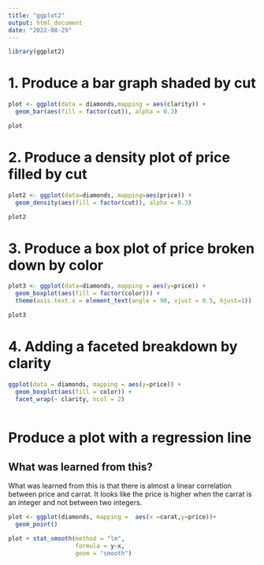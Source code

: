 ```yaml
---
title: "ggplot2"
output: html_document
date: "2022-08-29"
---
```


```r
library(ggplot2)
```

# 1. Produce a bar graph shaded by cut
```r
plot <- ggplot(data = diamonds,mapping = aes(clarity)) +
  geom_bar(aes(fill = factor(cut)), alpha = 0.3)

plot
```


# 2. Produce a density plot of price filled by cut
```r
plot2 <- ggplot(data=diamonds, mapping=aes(price)) +
  geom_density(aes(fill = factor(cut)), alpha = 0.3)

plot2
```

# 3. Produce a box plot of price broken down by color
```r
plot3 <- ggplot(data=diamonds, mapping = aes(y=price)) +
  geom_boxplot(aes(fill = factor(color))) +
  theme(axis.text.x = element_text(angle = 90, vjust = 0.5, hjust=1))

plot3

```

# 4. Adding a faceted breakdown by clarity 
```r
ggplot(data = diamonds, mapping = aes(y=price)) +
  geom_boxplot(aes(fill = color)) +
  facet_wrap(~ clarity, ncol = 2)
  
```



# Produce a plot with a regression line 
## What was learned from this?
What was learned from this is that there is almost a linear correlation between price and carrat. It looks like the price is higher when the carrat is an integer and not between two integers. 
```r
plot <- ggplot(diamonds, mapping =  aes(x =carat,y=price))+
  geom_point()

plot + stat_smooth(method = "lm",
                   formula = y~x,
                   geom = "smooth")
```

